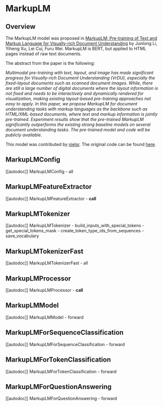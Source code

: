 <!--Copyright 2022 The HuggingFace Team. All rights reserved.

Licensed under the Apache License, Version 2.0 (the "License"); you may not use this file except in compliance with
the License. You may obtain a copy of the License at

http://www.apache.org/licenses/LICENSE-2.0

Unless required by applicable law or agreed to in writing, software distributed under the License is distributed on
an "AS IS" BASIS, WITHOUT WARRANTIES OR CONDITIONS OF ANY KIND, either express or implied. See the License for the
specific language governing permissions and limitations under the License.
-->

# MarkupLM

## Overview

The MarkupLM model was proposed in [MarkupLM: Pre-training of Text and Markup Language for Visually-rich Document
Understanding](https://arxiv.org/abs/2110.08518) by Junlong Li, Yiheng Xu, Lei Cui, Furu Wei. MarkupLM is BERT, but
applied to HTML pages instead of raw text documents.

The abstract from the paper is the following:

*Multimodal pre-training with text, layout, and image has made significant progress for Visually-rich Document
Understanding (VrDU), especially the fixed-layout documents such as scanned document images. While, there are still a
large number of digital documents where the layout information is not fixed and needs to be interactively and
dynamically rendered for visualization, making existing layout-based pre-training approaches not easy to apply. In this
paper, we propose MarkupLM for document understanding tasks with markup languages as the backbone such as
HTML/XML-based documents, where text and markup information is jointly pre-trained. Experiment results show that the
pre-trained MarkupLM significantly outperforms the existing strong baseline models on several document understanding
tasks. The pre-trained model and code will be publicly available.*

This model was contributed by [nielsr](https://huggingface.co/nielsr). The original code can be found [here](https://github.com/microsoft/unilm/tree/master/markuplm).

## MarkupLMConfig

[[autodoc]] MarkupLMConfig
    - all

## MarkupLMFeatureExtractor

[[autodoc]] MarkupLMFeatureExtractor
    - __call__

## MarkupLMTokenizer

[[autodoc]] MarkupLMTokenizer
    - build_inputs_with_special_tokens
    - get_special_tokens_mask
    - create_token_type_ids_from_sequences
    - save_vocabulary

## MarkupLMTokenizerFast

[[autodoc]] MarkupLMTokenizerFast
    - all

## MarkupLMProcessor

[[autodoc]] MarkupLMProcessor
    - __call__

## MarkupLMModel

[[autodoc]] MarkupLMModel
    - forward

## MarkupLMForSequenceClassification

[[autodoc]] MarkupLMForSequenceClassification
    - forward

## MarkupLMForTokenClassification

[[autodoc]] MarkupLMForTokenClassification
    - forward

## MarkupLMForQuestionAnswering

[[autodoc]] MarkupLMForQuestionAnswering
    - forward
